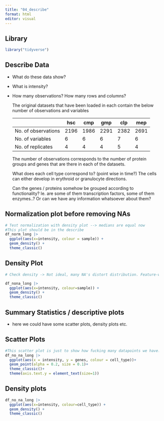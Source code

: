 ```yaml
---
title: "04_describe"
format: html
editor: visual
---
```


## Library

```r
library("tidyverse")
```

## Describe Data

-   What do these data show?

-   What is intensity?

-   How many observations? How many rows and columns?

    The original datasets that have been loaded in each contain the below number of observations and variables

    |                     | hsc  | cmp  | gmp  | clp  | mep  |
    |---------------------|------|------|------|------|------|
    | No. of observations | 2196 | 1986 | 2291 | 2382 | 2691 |
    | No. of variables    | 6    | 6    | 6    | 7    | 6    |
    | No. of replicates   | 4    | 4    | 4    | 5    | 4    |

    The number of observations corresponds to the number of protein groups and genes that are there in each of the datasets.

    What does each cell type correspond to? (point wise in time?) The cells can either develop in erythroid or granulocyte directions.

    Can the genes / proteins somehow be grouped according to functionality? Ie. are some of them transcription factors, some of them enzymes..? Or can we have any information whatsoever about them?

## Normalization plot before removing NAs

```r
# Test normalization with density plot --> medians are equal now
#This plot should be in the describe
df_norm_long |> 
  ggplot(aes(x=intensity, colour = sample)) +
  geom_density() +
  theme_classic()

```

## Density Plot

```r
# Check density -> Not ideal, many NA's distort distribution. Feature-wise would be ideal, b ut couldn't figure out how to operate NaIsMindet row-wise

df_nona_long |> 
  ggplot(aes(x=intensity, colour=sample)) +
  geom_density() +
  theme_classic()
```

## Summary Statistics / descriptive plots

-   here we could have some scatter plots, density plots etc.

## Scatter Plots

```r
#This scatter plot is just to show how fucking many datapoints we have... You can't even see the genes on the y-axis because there are +3000! 
df_no_na_long |> 
  ggplot(aes(x = intensity, y = genes, colour = cell_type))+
  geom_point(alpha = 0.2, size = 0.1)+
  theme_classic()+
  theme(axis.text.y = element_text(size=1))
```

## Density plots

```r
df_no_na_long |> 
  ggplot(aes(x=intensity, colour=cell_type)) +
  geom_density() +
  theme_classic()
```
